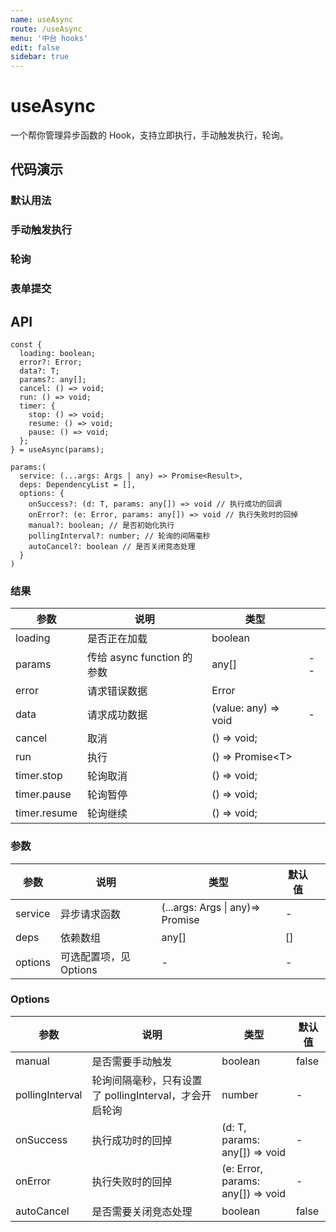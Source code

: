 ```yaml
---
name: useAsync
route: /useAsync
menu: '中台 hooks'
edit: false
sidebar: true
---
```








# useAsync

一个帮你管理异步函数的 Hook，支持立即执行，手动触发执行，轮询。

## 代码演示

### 默认用法

<JackBox tsCode={Demo1CodeTs} jsCode={Demo1CodeJs} demoName='默认用法' description='组件加载时立即执行'>
  <Demo1 />
</JackBox>

### 手动触发执行

<JackBox tsCode={Demo2CodeTs} jsCode={Demo2CodeJs} demoName='手动触发执行' description='执行函数 run 时，async function 才会被执行'>
  <Demo2 />
</JackBox>

### 轮询

<JackBox tsCode={Demo3CodeTs} jsCode={Demo3CodeJs} demoName='轮询' description='使用 timer 控制轮训的执行与停止'>
  <Demo3 />
</JackBox>

### 表单提交

<JackBox tsCode={Demo4CodeTs} jsCode={Demo4CodeJs} demoName='表单提交' description='配合 antd 表单提交的例子'>
  <Demo4 />
</JackBox>

## API

```
const {
  loading: boolean;
  error?: Error;
  data?: T;
  params?: any[];
  cancel: () => void;
  run: () => void;
  timer: {
    stop: () => void;
    resume: () => void;
    pause: () => void;
  };
} = useAsync(params);

params:(
  service: (...args: Args | any) => Promise<Result>,
  deps: DependencyList = [],
  options: {
    onSuccess?: (d: T, params: any[]) => void // 执行成功的回调
    onError?: (e: Error, params: any[]) => void // 执行失败时的回掉
    manual?: boolean; // 是否初始化执行
    pollingInterval?: number; // 轮询的间隔毫秒
    autoCancel?: boolean // 是否关闭竞态处理
  }
)
```

### 结果

| 参数         | 说明         | 类型                 |   |
|--------------|--------------|----------------------|---|
| loading      | 是否正在加载 | boolean              |   |
| params       | 传给 async function 的参数 | any[] | -- |
| error        | 请求错误数据 | Error                |   |
| data         | 请求成功数据 | (value: any) => void | - |
| cancel       | 取消         | () => void;          |   |
| run          | 执行         | () => Promise\<T\>          |   |
| timer.stop   | 轮询取消     | () => void;          |   |
| timer.pause | 轮询暂停     | () => void;          |   |
| timer.resume  | 轮询继续     | () => void;          |   |


### 参数

| 参数    | 说明                   | 类型           | 默认值         |   |
|---------|------------------------|----------------|----------------|---|
| service | 异步请求函数           | (...args: Args \| any)=> Promise | - |
| deps    | 依赖数组               | any[]          | []             |   |
| options | 可选配置项，见 Options | -              | -              |   |

### Options

| 参数            | 说明                                                   | 类型    | 默认值 |
|-----------------|--------------------------------------------------------|---------|--------|
| manual          | 是否需要手动触发                                       | boolean | false  |
| pollingInterval | 轮询间隔毫秒，只有设置了 pollingInterval，才会开启轮询 | number  | -      |
| onSuccess       | 执行成功时的回掉                                    | (d: T, params: any[]) => void | - |
| onError         | 执行失败时的回掉                                    | (e: Error, params: any[]) => void | - |
| autoCancel      | 是否需要关闭竞态处理                                 | boolean | false |
